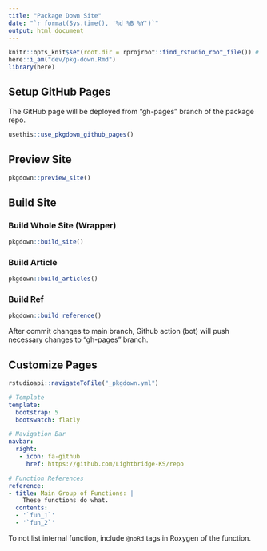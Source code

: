 ```yaml
---
title: "Package Down Site"
date: "`r format(Sys.time(), '%d %B %Y')`"
output: html_document
---
```


```r
knitr::opts_knit$set(root.dir = rprojroot::find_rstudio_root_file()) # Set WD to Root
here::i_am("dev/pkg-down.Rmd")
library(here)
```


## Setup GitHub Pages

The GitHub page will be deployed from "gh-pages" branch of the package repo.

```r
usethis::use_pkgdown_github_pages()
```

## Preview Site

```r
pkgdown::preview_site()
```

## Build Site

### Build Whole Site (Wrapper)

```r
pkgdown::build_site()
```

### Build Article

```r
pkgdown::build_articles()
```


### Build Ref 

```r
pkgdown::build_reference()
```


After commit changes to main branch, Github action (bot) will push necessary changes to "gh-pages" branch.

## Customize Pages

```r
rstudioapi::navigateToFile("_pkgdown.yml")
```



```yml
# Template
template:
  bootstrap: 5
  bootswatch: flatly

# Navigation Bar
navbar:
  right:
   - icon: fa-github
     href: https://github.com/Lightbridge-KS/repo
```


```yml
# Function References
reference:
- title: Main Group of Functions: |
    These functions do what.
  contents:
  - '`fun_1`'
  - '`fun_2`'
```

To not list internal function, include `@noRd` tags in Roxygen of the function.
